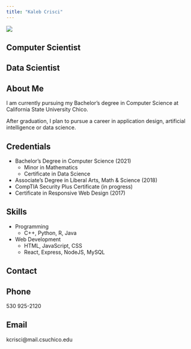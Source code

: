 ```yaml
---
title: "Kaleb Crisci"
---
```

<div id="basic">
![](pics/Me17.jpg){#mainIMG}   

<h2>Computer Scientist</h2>
<h2>Data Scientist</h2>
</div>

<section id="about">  

<h1 class="main-heading">About Me</h1>
<p>
I am currently pursuing my Bachelor's degree in Computer Science at California State University Chico.
</p>
<p>
After graduation, I plan to pursue a career in application design, artificial intelligence or data science.  
</p>

</section>
<div id="clear-flex">
<section id="credentials">
<h1 class="main-heading">Credentials</h1>  

* Bachelor's Degree in Computer Science (2021)   
  + Minor in Mathematics   
  + Certificate in Data Science   
* Associate's Degree in Liberal Arts, Math & Science (2018)   
* CompTIA Security Plus Certificate (in progress)   
* Certificate in Responsive Web Design (2017)   

</section>

<section id="skills">
<h1 class="main-heading">Skills</h1>

* Programming
  + C++, Python, R, Java
* Web Development   
  + HTML, JavaScript, CSS  
  + React, Express, NodeJS, MySQL   

</section>
</div>

 
<section id="contact">
<h1 class="main-heading">Contact</h1>

<div id="contact_info">
<div style="width:30%;">
<h2 id="phone" class="heading2">Phone</h2>
<p>530 925-2120</p>
</div>
<div style="width:35%;">
<h2 id="email" class="heading2">Email</h2>
<p>kcrisci@mail.csuchico.edu</p> 
</div>
</div>

</section>
